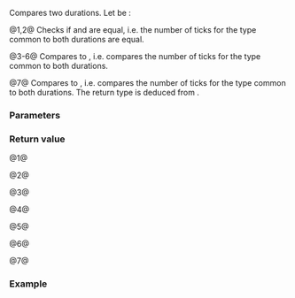 {{title|1=operator==,!=,&lt;,&lt;=,&gt;,&gt;=,&lt;=&gt;{{small|(std::chrono::duration)}}}}
{{cpp/chrono/duration/navbar}}
{{dcl begin}}
{{dcl|num=1|since=c++11|1=
template&lt; class Rep1, class Period1, class Rep2, class Period2 &gt;
constexpr bool operator==( const std::chrono::duration&lt;Rep1, Period1&gt;&amp; lhs,
                           const std::chrono::duration&lt;Rep2, Period2&gt;&amp; rhs );
}}
{{dcl|num=2|since=c++11|until=c++20|1=
template&lt; class Rep1, class Period1, class Rep2, class Period2 &gt;
constexpr bool operator!=( const std::chrono::duration&lt;Rep1, Period1&gt;&amp; lhs,
                           const std::chrono::duration&lt;Rep2, Period2&gt;&amp; rhs );
}}
{{dcl|num=3|since=c++11|1=
template&lt; class Rep1, class Period1, class Rep2, class Period2 &gt;
constexpr bool operator&lt;( const std::chrono::duration&lt;Rep1, Period1&gt;&amp; lhs,
                          const std::chrono::duration&lt;Rep2, Period2&gt;&amp; rhs );
}}
{{dcl|num=4|since=c++11|1=
template&lt; class Rep1, class Period1, class Rep2, class Period2 &gt;
constexpr bool operator&lt;=( const std::chrono::duration&lt;Rep1, Period1&gt;&amp; lhs,
                           const std::chrono::duration&lt;Rep2, Period2&gt;&amp; rhs );
}}
{{dcl|num=5|since=c++11|1=
template&lt; class Rep1, class Period1, class Rep2, class Period2 &gt;
constexpr bool operator&gt;( const std::chrono::duration&lt;Rep1, Period1&gt;&amp; lhs,
                          const std::chrono::duration&lt;Rep2, Period2&gt;&amp; rhs );
}}
{{dcl|num=6|since=c++11|1=
template&lt; class Rep1, class Period1, class Rep2, class Period2 &gt;
constexpr bool operator&gt;=( const std::chrono::duration&lt;Rep1, Period1&gt;&amp; lhs,
                           const std::chrono::duration&lt;Rep2, Period2&gt;&amp; rhs );
}}
{{dcl|num=7|since=c++20|1=
template&lt; class Rep1, class Period1, class Rep2, class Period2 &gt;
    requires std::three_way_comparable&lt;std::common_type_t&lt;Rep1, Rep2&gt;&gt;
constexpr auto operator&lt;=&gt;( const std::chrono::duration&lt;Rep1, Period1&gt;&amp; lhs,
                            const std::chrono::duration&lt;Rep2, Period2&gt;&amp; rhs );
}}
{{dcl end}}

Compares two durations. Let {{tt|CT}} be {{c|std::common_type&lt;std::chrono::duration&lt;Rep1, Period1&gt;, std::chrono::duration&lt;Rep2, Period2&gt;&gt;::type}}:

@1,2@ Checks if {{c|lhs}} and {{c|rhs}} are equal, i.e. the number of ticks for the type common to both durations are equal.

@3-6@ Compares {{c|lhs}} to {{c|rhs}}, i.e. compares the number of ticks for the type common to both durations.

@7@ Compares {{c|lhs}} to {{c|rhs}}, i.e. compares the number of ticks for the type common to both durations. The return type is deduced from {{c|1=CT(lhs).count() &lt;=&gt; CT(rhs).count()}}.

{{rrev|since=c++20|1=
{{cpp/note synthesized eq}}
}}

===Parameters===
{{par begin}}
{{par|lhs|duration on the left-hand side of the operator}}
{{par|rhs|duration on the right-hand side of the operator}}
{{par end}}

===Return value===
@1@ {{c|1=CT(lhs).count() == CT(rhs).count()}}

@2@ {{c|1=!(lhs == rhs)}}

@3@ {{c|CT(lhs).count() &lt; CT(rhs).count()}}

@4@ {{c|!(rhs &lt; lhs)}}

@5@ {{c|rhs &lt; lhs}}

@6@ {{c|!(lhs &lt; rhs)}}

@7@ {{c|1=CT(lhs).count() &lt;=&gt; CT(rhs).count()}}

===Example===
{{example
|code=
#include &lt;chrono&gt;
#include &lt;iostream&gt;

int main()
{
    constexpr auto t1 = std::chrono::seconds(2);
    constexpr auto t2 = std::chrono::milliseconds(2000);

    if constexpr (t1 == t2)
        std::cout &lt;&lt; t1 &lt;&lt; " == " &lt;&lt; t2 &lt;&lt; '\n';
    else
        std::cout &lt;&lt; t1 &lt;&lt; " != " &lt;&lt; t2 &lt;&lt; '\n';

    constexpr auto t3 = std::chrono::seconds(61);
    constexpr auto t4 = std::chrono::minutes(1);

    if constexpr (t3 &gt; t4)
        std::cout &lt;&lt; t3 &lt;&lt; " &gt; " &lt;&lt; t4 &lt;&lt; '\n';
    else
        std::cout &lt;&lt; t3 &lt;&lt; " &lt;= " &lt;&lt; t4 &lt;&lt; '\n';

    using namespace std::chrono_literals;

    static_assert(1h == 60min);
    static_assert(1min == 60s);
    static_assert(1s == 1'000ms);
    static_assert(1ms == 1'000us);
    static_assert(1us == 1'000ns);
}
|output=
2s == 2000ms
61s &gt; 1min
}}

{{langlinks|de|es|fr|it|ja|pt|ru|zh}}